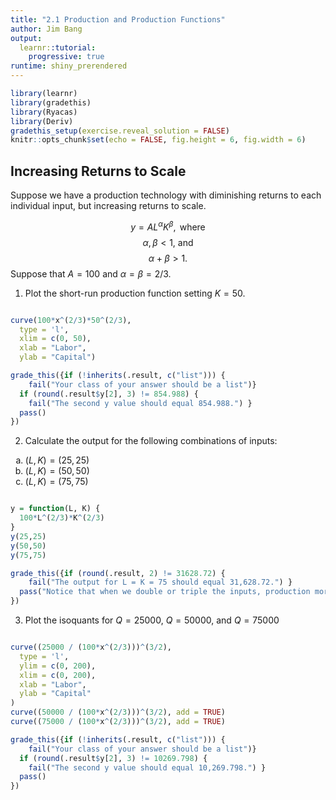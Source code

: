 ```yaml
---
title: "2.1 Production and Production Functions"
author: Jim Bang
output: 
  learnr::tutorial: 
    progressive: true
runtime: shiny_prerendered
---
```


```r
library(learnr)
library(gradethis)
library(Ryacas)
library(Deriv)
gradethis_setup(exercise.reveal_solution = FALSE)
knitr::opts_chunk$set(echo = FALSE, fig.height = 6, fig.width = 6)
```

## Increasing Returns to Scale

Suppose we have a production technology with diminishing returns to each individual input, but increasing returns to scale.  

$$ y = AL^{\alpha}K^{\beta},\text{ where}$$
$$ \alpha, \beta < 1 \text{, and}$$
$$\alpha + \beta > 1.$$
Suppose that $A = 100$ and $\alpha = \beta = 2/3$. 

1. Plot the short-run production function setting $K = 50$.

```r

```

```r
curve(100*x^(2/3)*50^(2/3),
  type = 'l',
  xlim = c(0, 50),
  xlab = "Labor",
  ylab = "Capital")
```

```r
grade_this({if (!inherits(.result, c("list"))) {
    fail("Your class of your answer should be a list")}
  if (round(.result$y[2], 3) != 854.988) { 
    fail("The second y value should equal 854.988.") }
  pass()
})
```

2. Calculate the output for the following combinations of inputs: 
  a. $(L, K) = (25, 25)$
  b. $(L, K) = (50, 50)$
  c. $(L, K) = (75, 75)$

```r

```

```r
y = function(L, K) {
  100*L^(2/3)*K^(2/3)
}
y(25,25)
y(50,50)
y(75,75)
```

```r
grade_this({if (round(.result, 2) != 31628.72) { 
    fail("The output for L = K = 75 should equal 31,628.72.") }
  pass("Notice that when we double or triple the inputs, production more than doubles or triples!")
})
```

3. Plot the isoquants for $Q = 25000$, $Q = 50000$, and $Q = 75000$

```risoquants

```

```r
curve((25000 / (100*x^(2/3)))^(3/2),
  type = 'l',
  ylim = c(0, 200),
  xlim = c(0, 200),
  xlab = "Labor",
  ylab = "Capital"
)
curve((50000 / (100*x^(2/3)))^(3/2), add = TRUE)
curve((75000 / (100*x^(2/3)))^(3/2), add = TRUE)
```

```r
grade_this({if (!inherits(.result, c("list"))) {
    fail("Your class of your answer should be a list")}
  if (round(.result$y[2], 3) != 10269.798) { 
    fail("The second y value should equal 10,269.798.") }
  pass()
})
```

